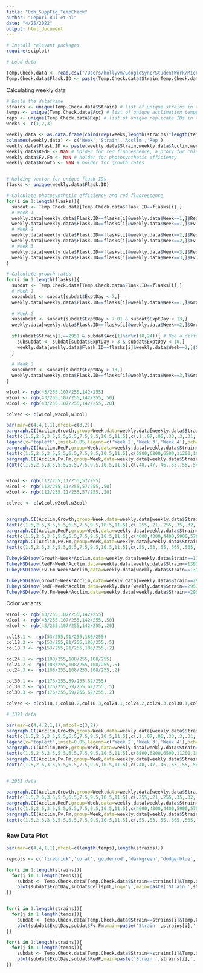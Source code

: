 ```yaml
---
title: "Och_SuppFig_TempCheck"
author: "Lepori-Bui et al"
date: "4/25/2022"
output: html_document
---
```


```r
# Install relevant packages
require(sciplot)

# Load data

Temp.Check.data <- read.csv("/Users/hollyvm/GoogleSync/StudentWork/MichelleLeporiBui/WeeklyAcclimationCheck.csv")
Temp.Check.data$Flask.ID <- paste(Temp.Check.data$Strain,Temp.Check.data$Acc,Temp.Check.data$Rep,sep='.') # ID column creates a unique ID for each experimental lineage x acclimation temperature

```


Calculating weekly data
```r
# Build the dataframe
strains <- unique(Temp.Check.data$Strain) # list of unique strains in the dataset
temps <- unique(Temp.Check.data$Acc) # list of unique acclimation temperatures in the dataset
reps <- unique(Temp.Check.data$Rep) # list of unique replicate IDs in the dataset
weeks <- c(1,2,3)

weekly.data <- as.data.frame(cbind(rep(weeks,length(strains)*length(temps)*length(reps)),rep(strains,each=length(weeks)*length(temps)*length(reps)),rep(rep(temps,each=length(reps)*length(weeks)),2),rep(rep(reps,each=length(weeks)),length(strains)*length(temps)))) #Build a dataframe with metadata on week, strain, acclimation temperature, and replicate
colnames(weekly.data) <- c('Week','Strain','Acclim','Rep') 
weekly.data$Flask.ID <- paste(weekly.data$Strain,weekly.data$Acclim,weekly.data$Rep,sep='.') # ID column for matching with dataframe
weekly.data$RedF <- NaN # holder for red fluorescence, a proxy for chlorophyll a
weekly.data$Fv.Fm <- NaN # holder for photosynthetic efficiency
weekly.data$Growth <- NaN # holder for growth rates


# Holding vector for unique flask IDs
flasks <- unique(weekly.data$Flask.ID)

# Calculate photosynthetic efficiency and red fluorescence
for(i in 1:length(flasks)){
  subdat <- Temp.Check.data[Temp.Check.data$Flask.ID==flasks[i],]
  # Week 1
  weekly.data[weekly.data$Flask.ID==flasks[i]&weekly.data$Week==1,]$RedF <- mean(subdat[subdat$ExptDay<7,]$RedF,na.rm=T)
  weekly.data[weekly.data$Flask.ID==flasks[i]&weekly.data$Week==1,]$Fv.Fm <- mean(subdat[subdat$ExptDay<7,]$Fv.Fm,na.rm=T)
  # Week 2
  weekly.data[weekly.data$Flask.ID==flasks[i]&weekly.data$Week==2,]$RedF <- mean(subdat[subdat$ExptDay>6&subdat$ExptDay<14,]$RedF,na.rm=T)
  weekly.data[weekly.data$Flask.ID==flasks[i]&weekly.data$Week==2,]$Fv.Fm <- mean(subdat[subdat$ExptDay>6&subdat$ExptDay<14,]$Fv.Fm,na.rm=T)
  # Week 3
  weekly.data[weekly.data$Flask.ID==flasks[i]&weekly.data$Week==3,]$RedF <- mean(subdat[subdat$ExptDay>13,]$RedF,na.rm=T)
  weekly.data[weekly.data$Flask.ID==flasks[i]&weekly.data$Week==3,]$Fv.Fm <- mean(subdat[subdat$ExptDay>13,]$Fv.Fm,na.rm=T)
}

# Calculate growth rates
for(i in 1:length(flasks)){
  subdat <- Temp.Check.data[Temp.Check.data$Flask.ID==flasks[i],]
  # Week 1
  subsubdat <- subdat[subdat$ExptDay < 7,]
  weekly.data[weekly.data$Flask.ID==flasks[i]&weekly.data$Week==1,]$Growth <- lm(log(subsubdat$CellspmL)~subsubdat$ExptDay)$coefficients[2]
  
  # Week 2
  subsubdat <- subdat[subdat$ExptDay > 7.01 & subdat$ExptDay < 13,]
  weekly.data[weekly.data$Flask.ID==flasks[i]&weekly.data$Week==2,]$Growth <- lm(log(subsubdat$CellspmL)~subsubdat$ExptDay)$coefficients[2]
  
  if(subdat$Strain[1]==2951 & subdat$Acc[1]%in%c(18,24)){ # Use a different window for 2951 @ 18*C and 24*C because this set got diluted partway through week 2
    subsubdat <- subdat[subdat$ExptDay > 3 & subdat$ExptDay < 10,]
    weekly.data[weekly.data$Flask.ID==flasks[i]&weekly.data$Week==2,]$Growth <- lm(log(subsubdat$CellspmL)~subsubdat$ExptDay)$coefficients[2]
  }
  
  # Week 3
  subsubdat <- subdat[subdat$ExptDay > 13,]
  weekly.data[weekly.data$Flask.ID==flasks[i]&weekly.data$Week==3,]$Growth <- lm(log(subsubdat$CellspmL)~subsubdat$ExptDay)$coefficients[2]
}

```


```r

w1col <- rgb(43/255,107/255,142/255)
w2col <- rgb(43/255,107/255,142/255,.50)
w3col <- rgb(43/255,107/255,142/255,.20)

colvec <- c(w1col,w2col,w3col)

par(mar=c(4,4,1,1),mfcol=c(3,2))
bargraph.CI(Acclim,Growth,group=Week,data=weekly.data[weekly.data$Strain==1391,],xlab='',ylab='Growth Rate (d^-1)',las=1,col=colvec,main='Strain 1391',ylim=c(0,.35))
text(c(1.5,2.5,3.5,5.5,6.5,7.5,9.5,10.5,11.5),c(.1,.07,.06,.33,.3,.31,.28,.31,.28),c('a','a','a',rep('b',6)))
legend(x='topleft',inset=0.05,legend=c('Week 2','Week 3','Week 4'),pch=22,pt.cex=1.8,pt.bg=colvec,cex=1.2)
bargraph.CI(Acclim,RedF,group=Week,data=weekly.data[weekly.data$Strain==1391,],xlab='',ylab='Red Fluorescence (RFU)',las=1,col=colvec,ylim=c(0,13500))
text(c(1.5,2.5,3.5,5.5,6.5,7.5,9.5,10.5,11.5),c(6800,6200,6500,11200,10300,10100,12700,13300,12500),c('a','a','a',rep('b',3),rep('c',3)))
bargraph.CI(Acclim,Fv.Fm,group=Week,data=weekly.data[weekly.data$Strain==1391,],xlab='Acclimation Temperature',ylab='Photosynthetic Efficiency (Fv/Fm)',las=1,col=colvec,ylim=c(0,.56))
text(c(1.5,2.5,3.5,5.5,6.5,7.5,9.5,10.5,11.5),c(.48,.47,.46,.53,.55,.545,.54,.535,.535),c('a','a','a',rep('b',6)))


w1col <- rgb(112/255,11/255,57/255)
w2col <- rgb(112/255,11/255,57/255,.50)
w3col <- rgb(112/255,11/255,57/255,.20)

colvec <- c(w1col,w2col,w3col)


bargraph.CI(Acclim,Growth,group=Week,data=weekly.data[weekly.data$Strain==2951,],xlab='',ylab='Growth Rate (d^-1)',las=1,col=colvec,main='Strain 2951',ylim=c(0,.55))
text(c(1.5,2.5,3.5,5.5,6.5,7.5,9.5,10.5,11.5),c(.255,.21,.255,.35,.32,.34,.49,.54,.42),c('ab','b','ab','ac','abd','abd','ce','e','cde'))
bargraph.CI(Acclim,RedF,group=Week,data=weekly.data[weekly.data$Strain==2951,],xlab='',ylab='Red Fluorescence (RFU)',las=1,col=colvec,ylim=c(0,9800))
text(c(1.5,2.5,3.5,5.5,6.5,7.5,9.5,10.5,11.5),c(4600,4300,4400,5900,5700,5100,9500,7500,8350),c('a','a','a','a','a','a','b','c','bc'))
bargraph.CI(Acclim,Fv.Fm,group=Week,data=weekly.data[weekly.data$Strain==2951,],xlab='Acclimation Temperature',ylab='Photosynthetic Efficiency (Fv/Fm)',las=1,col=colvec,ylim=c(0,.58))
text(c(1.5,2.5,3.5,5.5,6.5,7.5,9.5,10.5,11.5),c(.55,.53,.55,.565,.565,.55,.55,.57,.53),c('abc','ac','ab','b','b','ab','abc','b','c'))

```


```r

TukeyHSD(aov(Growth~Week*Acclim,data=weekly.data[weekly.data$Strain==1391,]))
TukeyHSD(aov(RedF~Week*Acclim,data=weekly.data[weekly.data$Strain==1391,]))
TukeyHSD(aov(Fv.Fm~Week*Acclim,data=weekly.data[weekly.data$Strain==1391,]))

TukeyHSD(aov(Growth~Week*Acclim,data=weekly.data[weekly.data$Strain==2951,]))
TukeyHSD(aov(RedF~Week*Acclim,data=weekly.data[weekly.data$Strain==2951,]))
TukeyHSD(aov(Fv.Fm~Week*Acclim,data=weekly.data[weekly.data$Strain==2951,]))

```

Color variants

```r

w1col <- rgb(43/255,107/255,142/255)
w2col <- rgb(43/255,107/255,142/255,.50)
w3col <- rgb(43/255,107/255,142/255,.20)

col18.1 <- rgb(53/255,91/255,186/255)
col18.2 <- rgb(53/255,91/255,186/255,.5)
col18.3 <- rgb(53/255,91/255,186/255,.2)

col24.1 <- rgb(108/255,108/255,108/255)
col24.2 <- rgb(108/255,108/255,108/255,.5)
col24.3 <- rgb(108/255,108/255,108/255,.2)

col30.1 <- rgb(176/255,59/255,62/255)
col30.2 <- rgb(176/255,59/255,62/255,.5)
col30.3 <- rgb(176/255,59/255,62/255,.2)

colvec <- c(col18.1,col18.2,col18.3,col24.1,col24.2,col24.3,col30.1,col30.2,col30.3)

# 1391 data

par(mar=c(4,4.2,1,1),mfcol=c(3,2))
bargraph.CI(Acclim,Growth,group=Week,data=weekly.data[weekly.data$Strain==1391,],xlab='',ylab=expression(paste('Growth Rate (',d^-1,')',sep='')),las=1,col=colvec,main='Strain 1391',ylim=c(0,.35),names=c('18°C','24°C','30°C'))
text(c(1.5,2.5,3.5,5.5,6.5,7.5,9.5,10.5,11.5),c(.1,.07,.06,.33,.3,.31,.28,.31,.28),c('a','a','a',rep('b',6)))
legend(x='topleft',inset=0.05,legend=c('Week 2','Week 3','Week 4'),pch=22,pt.cex=1.8,pt.bg=c('black','gray50','gray80'),cex=1.2)
bargraph.CI(Acclim,RedF,group=Week,data=weekly.data[weekly.data$Strain==1391,],xlab='',ylab='Red Fluorescence (RFU)',las=1,col=colvec,ylim=c(0,13500),names=c('18°C','24°C','30°C'))
text(c(1.5,2.5,3.5,5.5,6.5,7.5,9.5,10.5,11.5),c(6800,6200,6500,11200,10300,10100,12700,13300,12500),c('a','a','a',rep('b',3),rep('c',3)))
bargraph.CI(Acclim,Fv.Fm,group=Week,data=weekly.data[weekly.data$Strain==1391,],xlab='Acclimation Temperature',ylab='Photosynthetic Efficiency (Fv/Fm)',las=1,col=colvec,ylim=c(0,.56),names=c('18°C','24°C','30°C'))
text(c(1.5,2.5,3.5,5.5,6.5,7.5,9.5,10.5,11.5),c(.48,.47,.46,.53,.55,.545,.54,.535,.535),c('a','a','a',rep('b',6)))


# 2951 data

bargraph.CI(Acclim,Growth,group=Week,data=weekly.data[weekly.data$Strain==2951,],xlab='',ylab=expression(paste('Growth Rate (',d^-1,')',sep='')),las=1,col=colvec,main='Strain 2951',ylim=c(0,.55),names=c('18°C','24°C','30°C'))
text(c(1.5,2.5,3.5,5.5,6.5,7.5,9.5,10.5,11.5),c(.255,.21,.255,.35,.32,.34,.49,.54,.42),c('ab','b','ab','ac','abd','abd','ce','e','cde'))
bargraph.CI(Acclim,RedF,group=Week,data=weekly.data[weekly.data$Strain==2951,],xlab='',ylab='Red Fluorescence (RFU)',las=1,col=colvec,ylim=c(0,9800),names=c('18°C','24°C','30°C'))
text(c(1.5,2.5,3.5,5.5,6.5,7.5,9.5,10.5,11.5),c(4600,4300,4400,5900,5700,5100,9500,7500,8350),c('a','a','a','a','a','a','b','c','bc'))
bargraph.CI(Acclim,Fv.Fm,group=Week,data=weekly.data[weekly.data$Strain==2951,],xlab='Acclimation Temperature',ylab='Photosynthetic Efficiency (Fv/Fm)',las=1,col=colvec,ylim=c(0,.58),names=c('18°C','24°C','30°C'))
text(c(1.5,2.5,3.5,5.5,6.5,7.5,9.5,10.5,11.5),c(.55,.53,.55,.565,.565,.55,.55,.57,.53),c('abc','ac','ab','b','b','ab','abc','b','c'))

```


### Raw Data Plot

```r

par(mar=c(4,4,1,1),mfcol=c(length(temps),length(strains)))

repcols <- c('firebrick','coral','goldenrod','darkgreen','dodgerblue','black')

for(i in 1:length(strains)){
  for(j in 1:length(temps)){
    subdat <- Temp.Check.data[Temp.Check.data$Strain==strains[i]&Temp.Check.data$Acc==temps[j],]
    plot(subdat$ExptDay,subdat$CellspmL,log='y',main=paste('Strain ',strains[i],', Acclim to ',temps[j],sep=''),xlab='Expt Day',ylab='Cell Density',pch=21,col=repcols[as.factor(subdat$Rep)])
}}


for(i in 1:length(strains)){
  for(j in 1:length(temps)){
    subdat <- Temp.Check.data[Temp.Check.data$Strain==strains[i]&Temp.Check.data$Acc==temps[j],]
    plot(subdat$ExptDay,subdat$Fv.Fm,main=paste('Strain ',strains[i],', Acclim to ',temps[j],sep=''),xlab='Expt Day',ylab='Fv/Fm',pch=21,col=repcols[as.factor(subdat$Rep)])
}}

for(i in 1:length(strains)){
  for(j in 1:length(temps)){
    subdat <- Temp.Check.data[Temp.Check.data$Strain==strains[i]&Temp.Check.data$Acc==temps[j],]
    plot(subdat$ExptDay,subdat$RedF,main=paste('Strain ',strains[i],', Acclim to ',temps[j],sep=''),xlab='Expt Day',ylab='Red F',pch=21,col=repcols[as.factor(subdat$Rep)])
}}

```

